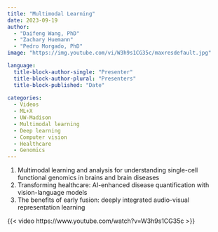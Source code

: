 ```yaml
---
title: "Multimodal Learning"
date: 2023-09-19
author: 
  - "Daifeng Wang, PhD"
  - "Zachary Huemann"
  - "Pedro Morgado, PhD"
image: "https://img.youtube.com/vi/W3h9s1CG35c/maxresdefault.jpg"

language: 
  title-block-author-single: "Presenter"
  title-block-author-plural: "Presenters"
  title-block-published: "Date"
  
categories:
  - Videos
  - ML+X
  - UW-Madison
  - Multimodal learning
  - Deep learning
  - Computer vision
  - Healthcare
  - Genomics
---
```


1. Multimodal learning and analysis for understanding single-cell functional genomics in brains and brain diseases
2. Transforming healthcare: AI-enhanced disease quantification with vision-language models
3. The benefits of early fusion: deeply integrated audio-visual representation learning

{{< video https://www.youtube.com/watch?v=W3h9s1CG35c >}}
